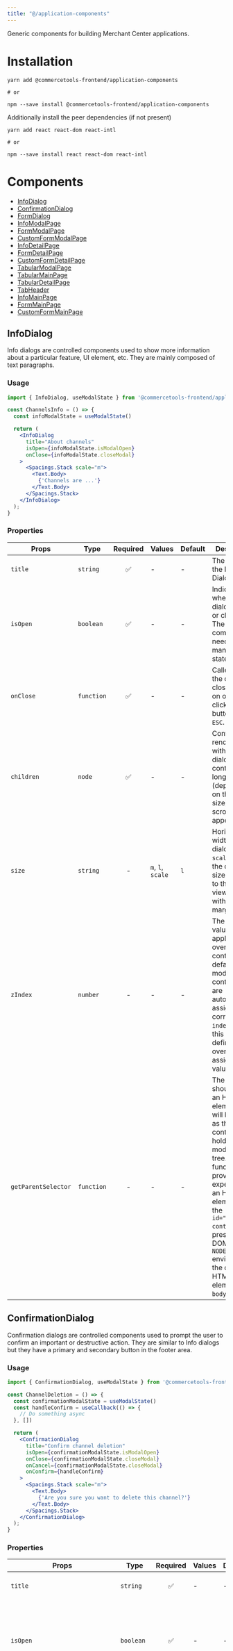 ```yaml
---
title: "@/application-components"
---
```


<Subtitle>

Generic components for building Merchant Center applications.

</Subtitle>

# Installation

```
yarn add @commercetools-frontend/application-components

# or

npm --save install @commercetools-frontend/application-components
```

Additionally install the peer dependencies (if not present)

```
yarn add react react-dom react-intl

# or

npm --save install react react-dom react-intl
```

# Components

* [InfoDialog](#infodialog)
* [ConfirmationDialog](#confirmationdialog)
* [FormDialog](#formdialog)
* [InfoModalPage](#infomodalpage)
* [FormModalPage](#formmodalpage)
* [CustomFormModalPage](#customformmodalpage)
* [InfoDetailPage](#infodetailpage)
* [FormDetailPage](#formdetailpage)
* [CustomFormDetailPage](#customformdetailpage)
* [TabularModalPage](#tabularmodalpage)
* [TabularMainPage](#tabularmainpage)
* [TabularDetailPage](#tabulardetailpage)
* [TabHeader](#tabheader)
* [InfoMainPage](#infomainpage)
* [FormMainPage](#formmainpage)
* [CustomFormMainPage](#customformmainpage)

## InfoDialog

<Playground urlPath="info-dialog" />

Info dialogs are controlled components used to show more information about a particular feature, UI element, etc. They are mainly composed of text paragraphs.

### Usage

```jsx
import { InfoDialog, useModalState } from '@commercetools-frontend/application-components';

const ChannelsInfo = () => {
  const infoModalState = useModalState()

  return (
    <InfoDialog
      title="About channels"
      isOpen={infoModalState.isModalOpen}
      onClose={infoModalState.closeModal}
    >
      <Spacings.Stack scale="m">
        <Text.Body>
          {'Channels are ...'}
        </Text.Body>
      </Spacings.Stack>
    </InfoDialog>
  );
}
```

### Properties

| Props               | Type       | Required | Values            | Default | Description                                                                                                                                                                                                                                                                                                     |
| ------------------- | ---------- | :------: | ----------------- | ------- | --------------------------------------------------------------------------------------------------------------------------------------------------------------------------------------------------------------------------------------------------------------------------------------------------------------- |
| `title`             | `string`   |    ✅    | -                 | -       | The title of the Info Dialog.                                                                                                                                                                                                                                                                                   |
| `isOpen`            | `boolean`  |    ✅    | -                 | -       | Indicates whether the dialog is open or closed. The parent component needs to manage this state.                                                                                                                                                                                                                |
| `onClose`           | `function` |    ✅    | -                 | -       | Called when the dialog closes: click on overlay, click on close button, press `ESC`.                                                                                                                                                                                                                              |
| `children`          | `node`     |    ✅    | -                 | -       | Content rendered within the dialog. If the content is long in height (depending on the screen size) a scrollbar will appear.                                                                                                                                                                                    |
| `size`              | `string`   |    -     | `m`, `l`, `scale` | `l`     | Horizontal width of the dialog card. If `scale` is used, the dialog size expands to the viewport size, with some margin.                                                                                                                                                                                                                                                                            |
| `zIndex`            | `number`   |    -     | -                 | -  | The `z-index` value to be applied to the overlay container. By default, all the modal containers are automatically assigned a correct `z-index` value. If this prop is defined, it will overwrite the assigned value.                                                                                                                                                                                                           |
| `getParentSelector` | `function` |    -     | -                 | -       | The function should return an HTML element that will be used as the parent container to hold the modal DOM tree. If no function is provided, it's expected that an HTML element with the `id="parent-container"` is present in the DOM. In the `NODE_ENV=test` environment, the default HTML element is `body`. |


## ConfirmationDialog

<Playground urlPath="confirmation-dialog" />

Confirmation dialogs are controlled components used to prompt the user to confirm an important or destructive action. They are similar to Info dialogs but they have a primary and secondary button in the footer area.

### Usage

```jsx
import { ConfirmationDialog, useModalState } from '@commercetools-frontend/application-components';

const ChannelDeletion = () => {
  const confirmationModalState = useModalState()
  const handleConfirm = useCallback(() => {
    // Do something async
  }, [])

  return (
    <ConfirmationDialog
      title="Confirm channel deletion"
      isOpen={confirmationModalState.isModalOpen}
      onClose={confirmationModalState.closeModal}
      onCancel={confirmationModalState.closeModal}
      onConfirm={handleConfirm}
    >
      <Spacings.Stack scale="m">
        <Text.Body>
          {'Are you sure you want to delete this channel?'}
        </Text.Body>
      </Spacings.Stack>
    </ConfirmationDialog>
  );
}
```

### Properties

| Props                           | Type                       | Required | Values            | Default   | Description                                                                                                                                                                                                                                                                                                     |
| ------------------------------- | -------------------------- | :------: | ----------------- | --------- | --------------------------------------------------------------------------------------------------------------------------------------------------------------------------------------------------------------------------------------------------------------------------------------------------------------- |
| `title`                         | `string`                   |    ✅    | -                 | -         | The title of the Confirmation Dialog.                                                                                                                                                                                                                                                                           |
| `isOpen`                        | `boolean`                  |    ✅    | -                 | -         | Indicates whether the dialog is open or closed. The parent component needs to manage this state.                                                                                                                                                                                                                |
| `onClose`                       | `function`                 |    -     | -                 | -         | Called when the dialog closes: click on overlay, click on close button, press `ESC`. If the function is not provided, the modal cannot be closed by any of the listed options.                                                                                                                                    |
| `children`                      | `node`                     |    ✅    | -                 | -         | Content rendered within the dialog. If the content is long in height (depending on the screen size) a scrollbar will appear.                                                                                                                                                                                    |
| `size`                          | `string`                   |          | `m`, `l`, `scale` | `l`       | Horizontal width limit of the dialog card. If `scale` is used, the dialog size expands to the viewport size, with some margin.                                                                                                                                                                                                                                                                      |
| `zIndex`            | `number`   |    -     | -                 | -  | The `z-index` value to be applied to the overlay container. By default, all the modal containers are automatically assigned a correct `z-index` value. If this prop is defined, it will overwrite the assigned value.                                                                                                                                                                                                           |
| `labelSecondary`                | `string` \| `Intl message` |        | -                 | `Cancel`  | The label for the secondary button as a string, or as an Intl message (`{ id, defaultMessage }`). See [Static properties](#static-properties).                                                     |
| `labelPrimary`                  | `string` \| `Intl message` |        | -                 | `Confirm` | The label for the primary button as a string, or as an Intl message (`{ id, defaultMessage }`). See [Static properties](#static-properties).                                                                                  |
| `onCancel`                      | `function`                 |    ✅    | -                 | -         | Called when the secondary button is clicked.                                                                                                                                                                                                                                                                    |
| `onConfirm`                     | `function`                 |    ✅    | -                 | -         | Called when the primary button is clicked.                                                                                                                                                                                                                                                                      |
| `isPrimaryButtonDisabled`       | `boolean`                  |    -     | -                 | false     | Indicates whether the primary button is deactivated or not.                                                                                                                                                                                                                                                        |
| `dataAttributesSecondaryButton` | `object`                   |    -     | -                 | -         | Use this prop to pass `data-` attributes to the secondary button.                                                                                                                                                                                                                                               |
| `dataAttributesPrimaryButton`   | `object`                   |    -     | -                 | -         | Use this prop to pass `data-` attributes to the primary button.                                                                                                                                                                                                                                                 |
| `getParentSelector`             | `function`                 |    -     | -                 | -         | The function should return an HTML element that will be used as the parent container to hold the modal DOM tree. If no function is provided, it's expected that an HTML element with the `id="parent-container"` is present in the DOM. In the `NODE_ENV=test` environment, the default HTML element is `body`. |

### Static properties

* `ConfirmationDialog.Intl`

  This is a convenience proxy export to expose pre-defined Intl messages defined in the `@commercetools-frontend/i18n` package.
  The Intl messages can be used for button labels.

  ```jsx
  <ConfirmationDialog
    // other props...
    labelSecondary={ConfirmationDialog.Intl.revert}
  />
  ```

## FormDialog

<Playground urlPath="form-dialog" />

Form dialogs are controlled components used to render a form or something that requires user input. They are very similar to Confirmation dialogs but semantically they fulfill a different role.

### Usage

```jsx
import { useFormik } from 'formik';
import TextField from '@commercetools-uikit/text-field';
import TextInput from '@commercetools-uikit/text-input';
import { FormDialog, useModalState } from '@commercetools-frontend/application-components';

const EmailForm = () => {
  const formModalState = useModalState()
  const formik = useFormik({
    initialValues: {
      email: '',
    },
    validate: (formikValues) => {
      if (TextInput.isEmpty(formikValues.email)) {
        return { email: { missing: true } };
      }
      return {};
    },
    onSubmit: async (formikValues) => {
      alert(`email: ${formikValues.email}`);
      // Do something async
    },
  });

  return (
    <FormDialog
      title="Update email"
      isOpen={formModalState.isModalOpen}
      onClose={formModalState.closeModal}
      isPrimaryButtonDisabled={formik.isSubmitting}
      onSecondaryButtonClick={formik.handleReset}
      onPrimaryButtonClick={formik.handleSubmit}
    >
      <TextField
        name="email"
        title="Email"
        isRequired={true}
        value={formik.values.email}
        errors={formik.errors.email}
        touched={formik.touched.email}
        onChange={formik.handleChange}
        onBlur={formik.handleBlur}
      />
    </FormDialog>
  );
}
```

### Properties

| Props                           | Type                       | Required | Values            | Default   | Description                                                                                                                                                                                                                                                                                                     |
| ------------------------------- | -------------------------- | :------: | ----------------- | --------- | --------------------------------------------------------------------------------------------------------------------------------------------------------------------------------------------------------------------------------------------------------------------------------------------------------------- |
| `title`                         | `string`                   |    ✅    | -                 | -         | The title of the Form Dialog.                                                                                                                                                                                                                                                                                   |
| `isOpen`                        | `boolean`                  |    ✅    | -                 | -         | Indicates whether the dialog is open or closed. The parent component needs to manage this state.                                                                                                                                                                                                                |
| `onClose`                       | `function`                 |    -     | -                 | -         | Called when the dialog closes: click on overlay, click on close button, press `ESC`. If the function is not provided, the modal cannot be closed by any of the listed options.                                                                                                                                    |
| `children`                      | `node`                     |    ✅    | -                 | -         | Content rendered within the dialog. If the content is long in height (depending on the screen size) a scrollbar will appear.                                                                                                                                                                                    |
| `size`                          | `string`                   |          | `m`, `l`, `scale` | `l`       | Horizontal width limit of the dialog card. If `scale` is used, the dialog size expands to the viewport size, with some margin.                                                                                                                                                                                                                                                                     |
| `zIndex`            | `number`   |    -     | -                 | -  | The `z-index` value to be applied to the overlay container. By default, all the modal containers are automatically assigned a correct `z-index` value. If this prop is defined, it will overwrite the assigned value.                                                                                                                                                                                                           |
| `labelSecondary`                | `string` \| `Intl message` |        | -                 | `Cancel`  | The label for the secondary button as a string, or as an Intl message (`{ id, defaultMessage }`). See [Static properties](#static-properties-1).                                                     |
| `labelPrimary`                  | `string` \| `Intl message` |        | -                 | `Save` | The label for the primary button as a string, or as an Intl message (`{ id, defaultMessage }`). See [Static properties](#static-properties-1).                                                                                  |
| `onSecondaryButtonClick`        | `function`                 |    ✅    | -                 | -         | Called when the secondary button is clicked.                                                                                                                                                                                                                                                                    |
| `onPrimaryButtonClick`          | `function`                 |    ✅    | -                 | -         | Called when the primary button is clicked.                                                                                                                                                                                                                                                                      |
| `isPrimaryButtonDisabled`       | `boolean`                  |    -     | -                 | false     | Indicates whether the primary button is deactivated or not.                                                                                                                                                                                                                                                        |
| `dataAttributesSecondaryButton` | `object`                   |    -     | -                 | -         | Use this prop to pass `data-` attributes to the secondary button.                                                                                                                                                                                                                                               |
| `dataAttributesPrimaryButton`   | `object`                   |    -     | -                 | -         | Use this prop to pass `data-` attributes to the primary button.                                                                                                                                                                                                                                                 |
| `getParentSelector`             | `function`                 |    -     | -                 | -         | The function should return an HTML element that will be used as the parent container to hold the modal DOM tree. If no function is provided, it's expected that an HTML element with the `id="parent-container"` is present in the DOM. In the `NODE_ENV=test` environment, the default HTML element is `body`. |

### Static properties

* `FormDialog.Intl`

  This is a convenience proxy export to expose pre-defined Intl messages defined in the `@commercetools-frontend/i18n` package.
  The Intl messages can be used for button labels.

  ```jsx
  <FormDialog
    // other props...
    labelSecondary={FormDialog.Intl.revert}
  />
  ```

## InfoModalPage

<Playground urlPath="info-modal-page" />

Info Modal pages are controlled components used to render a page using a modal container, which makes it appear on top of the normal page. This is useful to render detailed data that normally requires some space.

### Usage

```jsx
import { InfoModalPage, useModalState } from '@commercetools-frontend/application-components';

const Example = () => {
  const pageModalState = useModalState()

  return (
    <InfoModalPage
      title="Lorem ipsum"
      isOpen={true}
      onClose={handleClose}
      subtitle={<Text.Body>{'Lorem ipsum ...'}</Text.Body>}
      topBarCurrentPathLabel="Lorem ipsum"
      topBarPreviousPathLabel="Back"
    >
      <Text.Body>{'Lorem ipsum ...'}</Text.Body>
    </InfoModalPage>;
  )
}
```

### Properties

| Props                     | Type               | Required | Default                  | Description                                                                                                                                                                                                                                                                                                                                                                                                                                                                                                                |
| ------------------------- | ------------------ | :------: | ------------------------ | -------------------------------------------------------------------------------------------------------------------------------------------------------------------------------------------------------------------------------------------------------------------------------------------------------------------------------------------------------------------------------------------------------------------------------------------------------------------------------------------------------------------------- |
| `isOpen`                  | `boolean`          |    ✅    | -                        | Indicates whether the page is open or closed. The parent component needs to manage this state.                                                                                                                                                                                                                                                                                                                                                                                                                             |
| `title`                   | `string`           |    ✅    | -                        | The title of the page.                                                                                                                                                                                                                                                                                                                                                                                                                                                                                                     |
| `subtitle`                | `node` or `string` |    -     | -                        | The subtitle of the page, usually a React component. If a string is passed, it's rendered as a paragraph.                                                                                                                                                                                                                                                                                                                                                                                                                  |
| `onClose`                 | `function`         |    -     | -                        | Called when the page closes: click on overlay, click on close button, press `ESC`. If the function is not provided, the page cannot be closed by any of the listed options.                                                                                                                                                                                                                                                                                                                                                  |
| `zIndex`            | `number`   |    -     | -                 | -  | The `z-index` value to be applied to the overlay container. By default, all the modal containers are automatically assigned a correct `z-index` value. If this prop is defined, it will overwrite the assigned value.                                                                                                                                                                                                           |
| `topBarCurrentPathLabel`  | `string`           |          | The `title` prop         | Label to appear as the current path of the top bar of the modal.                                                                                                                                                                                                                                                                                                                                                                                                                                                           |
| `topBarPreviousPathLabel` | `string`           |          | `"Go Back"` (translated) | Label to appear as the previous path of the top bar of the modal.                                                                                                                                                                                                                                                                                                                                                                                                                                                          |
| `children`                | `node`             |    ✅    | -                        | Content rendered within the page. If the content is long in height (depending on the screen size) a scrollbar will appear.                                                                                                                                                                                                                                                                                                                                                                                                 |
| `getParentSelector`       | `function`         |    -     | -                        | The function should return an HTML element that will be used as the parent container to hold the modal DOM tree. If no function is provided, it's expected that an HTML element with the `id="parent-container"` is present in the DOM. In the `NODE_ENV=test` environment, the default HTML element is `body`.                                                                                                                                                                                                            |
| `shouldDelayOnClose`      | `bool`             |    -     | `true`                   | Sets whether the ModalPage should delay calling its `onClose` function to allow the closing animation time to finish. This can be turned off if the developer is controlling the ModalPage only through the `isOpen` prop, and not abruptly mounting/unmounting it or one of its parent elements. You might also want to turn this off if you need to display a prompt (for example to save changes) on the ModalPage before navigating out of it, as this option makes the Modal close itself before `onClose` is called. |
| `afterOpenStyles`         | `string` or `object`  |    -  | -                        | Overwrite the default styles of `afterOpen`. You can pass a "class name" or a CSS-in-JS style object. This should be used only in cases the default styles are causing some layout issues.                                                                                                                                                                                                                                                                                                                                 |

## FormModalPage

<Playground urlPath="form-modal-page" />

Form Modal pages are controlled components used to render a page with a form or something that requires user input, similar to `InfoModalPage` but semantically with a different role. The header includes buttons to control the submission or cancellation of the form. These buttons can be overwritten with custom controls by using the `<CustomFormModalPage>` component.

### Usage

```jsx
import { useFormik } from 'formik';
import TextField from '@commercetools-uikit/text-field';
import TextInput from '@commercetools-uikit/text-input';
import { FormModalPage, useModalState } from '@commercetools-frontend/application-components';

const AccountPage = () => {
  const formModalState = useModalState()
  const formik = useFormik({
    initialValues: {
      email: '',
    },
    validate: (formikValues) => {
      if (TextInput.isEmpty(formikValues.email)) {
        return { email: { missing: true } };
      }
      return {};
    },
    onSubmit: async (formikValues) => {
      alert(`email: ${formikValues.email}`);
      // Do something async
    },
  });

  return (
    <FormModalPage
      title="Manage your account"
      isOpen={formModalState.isModalOpen}
      onClose={formModalState.closeModal}
      isPrimaryButtonDisabled={formik.isSubmitting}
      onSecondaryButtonClick={formik.handleReset}
      onPrimaryButtonClick={formik.handleSubmit}
    >
      <TextField
        name="email"
        title="Email"
        isRequired={true}
        value={formik.values.email}
        errors={formik.errors.email}
        touched={formik.touched.email}
        onChange={formik.handleChange}
        onBlur={formik.handleBlur}
      />
    </FormModalPage>
  );
}
```

### Properties

| Props                           | Type                       | Required | Default                  | Description                                                                                                                                                                                                                                                                                                                                                                                                                                                                                                                |
| ------------------------------- | -------------------------- | :------: | ------------------------ | -------------------------------------------------------------------------------------------------------------------------------------------------------------------------------------------------------------------------------------------------------------------------------------------------------------------------------------------------------------------------------------------------------------------------------------------------------------------------------------------------------------------------- |
| `isOpen`                        | `boolean`                  |    ✅    | -                        | Indicates whether the page is open or closed. The parent component needs to manage this state.                                                                                                                                                                                                                                                                                                                                                                                                                             |
| `title`                         | `string`                   |    ✅    | -                        | The title of the page.                                                                                                                                                                                                                                                                                                                                                                                                                                                                                                     |
| `subtitle`                      | `node` or `string`         |    -     | -                        | The subtitle of the page, usually a React component. If a string is passed, it's rendered as a paragraph.                                                                                                                                                                                                                                                                                                                                                                                                                  |
| `onClose`                       | `function`                 |    -     | -                        | Called when the page closes click on overlay, click on close button, press `ESC`. If the function is not provided, the page cannot be closed by any of the listed options.                                                                                                                                                                                                                                                                                                                                                   |
| `zIndex`            | `number`   |    -     | -                 | -  | The `z-index` value to be applied to the overlay container. By default, all the modal containers are automatically assigned a correct `z-index` value. If this prop is defined, it will overwrite the assigned value.                                                                                                                                                                                                           |
| `topBarCurrentPathLabel`        | `string`                   |          | The `title` prop         | Label to appear as the current path of the top bar of the modal.                                                                                                                                                                                                                                                                                                                                                                                                                                                           |
| `topBarPreviousPathLabel`       | `string`                   |          | `"Go Back"` (translated) | Label to appear as the previous path of the top bar of the modal.                                                                                                                                                                                                                                                                                                                                                                                                                                                          |
| `children`                      | `node`                     |    ✅    | -                        | Content rendered within the page. If the content is long in height (depending on the screen size) a scrollbar will appear.                                                                                                                                                                                                                                                                                                                                                                                                 |
| `hideControls`                  | `boolean`                  |    -     | `false`                  | Hides the form controls.                                                                                                                                                                                                                                                                                                                                                                                                                                                                                                   |
| `labelSecondaryButton`                | `string` \| `Intl message` |        | -                 | `Cancel`  | The label for the secondary button as a string, or as an Intl message (`{ id, defaultMessage }`). See [Static properties](#static-properties-2).                                                     |
| `labelPrimaryButton`                  | `string` \| `Intl message` |        | -                 | `Save` | The label for the primary button as a string, or as an Intl message (`{ id, defaultMessage }`). See [Static properties](#static-properties-2).                                                                                  |
| `onSecondaryButtonClick`        | `function`                 |    ✅    | -                        | Called when the secondary button is clicked.                                                                                                                                                                                                                                                                                                                                                                                                                                                                               |
| `onPrimaryButtonClick`          | `function`                 |    ✅    | -                        | Called when the primary button is clicked.                                                                                                                                                                                                                                                                                                                                                                                                                                                                                 |
| `isPrimaryButtonDisabled`       | `boolean`                  |    -     | `false`                  | Indicates whether the primary button is deactivated or not.                                                                                                                                                                                                                                                                                                                                                                                                                                                                   |
| `isSecondaryButtonDisabled`     | `boolean`                  |    -     | `false`                  | Indicates whether the secondary button is deactivated or not.                                                                                                                                                                                                                                                                                                                                                                                                                                                              |
| `dataAttributesSecondaryButton` | `object`                   |    -     | -                        | Use this prop to pass `data-` attributes to the secondary button.                                                                                                                                                                                                                                                                                                                                                                                                                                                          |
| `dataAttributesPrimaryButton`   | `object`                   |    -     | -                        | Use this prop to pass `data-` attributes to the primary button.                                                                                                                                                                                                                                                                                                                                                                                                                                                            |
| `getParentSelector`             | `function`                 |    -     | -                        | The function should return an HTML element that will be used as the parent container to hold the modal DOM tree. If no function is provided, it's expected that an HTML element with the `id="parent-container"` is present in the DOM. In the `NODE_ENV=test` environment, the default HTML element is `body`.                                                                                                                                                                                                            |
| `shouldDelayOnClose`            | `bool`                     |    -     | `true`                   | Sets whether the ModalPage should delay calling its `onClose` function to allow the closing animation time to finish. This can be turned off if the developer is controlling the ModalPage only through the `isOpen` prop, and not abruptly mounting/unmounting it or one of its parent elements. You might also want to turn this off if you need to display a Prompt (for example to save changes) on the ModalPage before navigating out of it, as this option makes the Modal close itself before `onClose` is called. |
| `afterOpenStyles`               | `string` or `object`       |    -     | -                        | Overwrite the default styles of `afterOpen`. You can pass a "class name" or a CSS-in-JS style object. This should be used only in cases the default styles are causing some layout issues.                                                                                                                                                                                                                                                                                                                                 |

### Static properties

* `FormModalPage.Intl`

  This is a convenience proxy export to expose pre-defined Intl messages defined in the `@commercetools-frontend/i18n` package.
  The Intl messages can be used for button labels.

  ```jsx
  <FormModalPage
    // other props...
    labelSecondaryButton={FormModalPage.Intl.revert}
  />
  ```

## CustomFormModalPage

<Playground urlPath="custom-form-modal-page" />

Custom Form Modal pages are a variation of the `<FormModalPage>` that allow passing custom control elements via `formControls`.
This is useful in case the modal page needs different control elements than the default ones (primary and secondary buttons).

### Usage

```jsx
import { useFormik } from 'formik';
import TextField from '@commercetools-uikit/text-field';
import TextInput from '@commercetools-uikit/text-input';
import { CustomFormModalPage, useModalState } from '@commercetools-frontend/application-components';

const AccountPage = () => {
  const formModalState = useModalState()
  const formik = useFormik({
    initialValues: {
      email: '',
    },
    validate: (formikValues) => {
      if (TextInput.isEmpty(formikValues.email)) {
        return { email: { missing: true } };
      }
      return {};
    },
    onSubmit: async (formikValues) => {
      alert(`email: ${formikValues.email}`);
      // Do something async
    },
  });

  return (
    <CustomFormModalPage
      title="Manage your account"
      isOpen={formModalState.isModalOpen}
      onClose={formModalState.closeModal}
      formControls={
        <>
          <CustomFormModalPage.FormSecondaryButton onClick={formik.handleReset} />
          <CustomFormModalPage.FormPrimaryButton onClick={formik.handleSubmit} />
          <CustomFormModalPage.FormDeleteButton onClick={handleDelete} />
        </>
      }
    >
      <TextField
        name="email"
        title="Email"
        isRequired={true}
        value={formik.values.email}
        errors={formik.errors.email}
        touched={formik.touched.email}
        onChange={formik.handleChange}
        onBlur={formik.handleBlur}
      />
    </CustomFormModalPage>
  );
}
```

### Properties

| Props                     | Type               | Required | Default                  | Description                                                                                                                                                                                                                                                                                                                                                                                                                                                                                                         |
| ------------------------- | ------------------ | :------: | ------------------------ | ------------------------------------------------------------------------------------------------------------------------------------------------------------------------------------------------------------------------------------------------------------------------------------------------------------------------------------------------------------------------------------------------------------------------------------------------------------------------------------------------------------------- |
| `isOpen`                  | `boolean`          |    ✅    | -                        | Indicates whether the page is open or closed. The parent component needs to manage this state.                                                                                                                                                                                                                                                                                                                                                                                                                      |
| `title`                   | `string`           |    ✅    | -                        | The title of the page.                                                                                                                                                                                                                                                                                                                                                                                                                                                                                              |
| `subtitle`                | `node` or `string` |    -     | -                        | The subtitle of the page, usually a React component. If a string is passed, it's rendered as a paragraph.                                                                                                                                                                                                                                                                                                                                                                                                           |
| `onClose`                 | `function`         |    -     | -                        | Called when the page closes: click on overlay, click on close button, press `ESC`. If the function is not provided, the page cannot be closed by any of the listed options.                                                                                                                                                                                                                                                                                                                                          |
| `zIndex`            | `number`   |    -     | -                 | -  | The `z-index` value to be applied to the overlay container. By default, all the modal containers are automatically assigned a correct `z-index` value. If this prop is defined, it will overwrite the assigned value.                                                                                                                                                                                                           |
| `topBarCurrentPathLabel`  | `string`           |          | The `title` prop         | Label to appear as the current path of the top bar of the modal                                                                                                                                                                                                                                                                                                                                                                                                                                                 |
| `topBarPreviousPathLabel` | `string`           |          | `"Go Back"` (translated) | Label to appear as the previous path of the top bar of the modal                                                                                                                                                                                                                                                                                                                                                                                                                                                |
| `children`                | `node`             |    ✅    | -                        | Content rendered within the page. If the content is long in height (depending on the screen size) a scrollbar will appear.                                                                                                                                                                                                                                                                                                                                                                                          |
| `formControls`            | `node`             |    -     | -                        | Pass a React.node with form controls. You can use the pre-made form buttons exposed by this component or you can use your own.                                                                                                                                                                                                                                                                                                                                                                                      |
| `getParentSelector`       | `function`         |    -     | -                        | The function should return an HTML element that will be used as the parent container to hold the modal DOM tree. If no function is provided, it's expected that an HTML element with the `id="parent-container"` is present in the DOM. In the `NODE_ENV=test` environment, the default HTML element is `body`.                                                                                                                                                                                                         |
| `hideControls`            | `bool`             |    -     | `false`                  | Hides the form controls.                                                                                                                                                                                                                                                                                                                                                                                                                                                                                 |
| `shouldDelayOnClose`      | `bool`             |    -     | `true`                   | Sets whether the ModalPage should delay calling its `onClose` function to allow the closing animation time to finish. This can be turned off if the developer is controlling the ModalPage only through the `isOpen` prop, and not abruptly mounting/unmounting it or one of its parent elements. You might also want to turn this off if you need to display a Prompt (for example to save changes) on the ModalPage before navigating out of it, as this option makes the Modal close itself before `onClose` is called. |
| `afterOpenStyles`         | `string` or `object`  |    -  | -                        | Overwrite the default styles of `afterOpen`. You can pass a "class name" or a CSS-in-JS style object. This should be used only in cases the default styles are causing some layout issues.                                                                                                                                                                                                                                                                                                                          |
### Static properties

* Form Control Buttons

  Pre-configured form control buttons to easily re-use them in the custom controls.

  ```js
  CustomFormModalPage.FormPrimaryButton = FormPrimaryButton;
  CustomFormModalPage.FormSecondaryButton = FormSecondaryButton;
  CustomFormModalPage.FormDeleteButton = FormDeleteButton;
  ```

* `CustomFormModalPage.Intl`

  This is a convenience proxy export to expose pre-defined Intl messages defined in the `@commercetools-frontend/i18n` package.
  The Intl messages can be used for button labels.

  ```jsx
  <CustomFormModalPage
    // other props...
    formControls={
      <CustomFormModalPage.FormSecondaryButton
        // other props...
        label={CustomFormModalPage.Intl.revert}
      />
    }
  />
  ```

## InfoDetailPage

<Playground urlPath="info-detail-page" />

Info Detail pages are controlled components used to render a page to show more information about a particular feature. Similar to `<InfoModalPage>` but not rendered as a modal.

The `<InfoDetailPage>` may be used as a direct child of one of the main pages. A back link in the header section is also required.
The layout of this page can be recognized by the gray background header and the white content background.

### Usage

```jsx
import { useHistory } from 'react-router-dom'
import { InfoDetailPage } from '@commercetools-frontend/application-components';
import Text from '@commercetools-uikit/text';

const DetailPage = () => {
  const history = useHistory();

  return (
    <InfoDetailPage
      title="Detail page"
      onPreviousPathClick={() => history.push('/starting-page')}
      previousPathLabel="Go back"
    >
      <Text.Body>{'Lorem ipsum ...'}</Text.Body>
    </InfoDetailPage>
  );
}
```

### Properties

| Props                           | Type                            | Required | Default                            | Description                                                                                                                                                                                                                                                                                                                                                                                                                                                                                                                |
| ------------------------------- | ------------------------------- | :------: | ---------------------------------- | -------------------------------------------------------------------------------------------------------------------------------------------------------------------------------------------------------------------------------------------------------------------------------------------------------------------------------------------------------------------------------------------------------------------------------------------------------------------------------------------------------------------------- |
| `title`                         | `string`                        |    -     | -                                  | The title of the page.                                                                                                                                                                                                                                                                                                                                                                                                                                                                                                     |
| `subtitle`                      | `node` or `string`              |    -     | -                                  | The subtitle of the page, usually a React component. If a string is passed, it's rendered as a paragraph.                                                                                                                                                                                                                                                                                                                                                                                                                  |
| `customTitleRow`                | `node`                          |    -     | -                                  | Pass a React.node to be used in place of the `title` and `subtitle`.                                                                                                                                                                                                                                                                                                                                                                                                                                                       |
| `children`                      | `node`                          |    ✅    | -                                  | Content rendered within the page. It's expected to have its style fully customized.                                                                                                                                                                                                                                                                                                                                                                                                                                        |
| `previousPathLabel`             | `string` or `Intl message`      |    -     | `"Go back"` (translated)           | Label to appear as the previous path of the top bar of the page.                                                                                                                                                                                                                                                                                                                                                                                                                                                           |
| `onPreviousPathClick`           | `function`                      |    ✅    | -                                  | Called when the back button is clicked.                                                                                                                                                                                                                                                                                                                                                                                                                                                                                     |

### Static properties

* Page Header title

  Pre-configured page header title component to use as part of a custom title row.

  ```js
  InfoDetailPage.PageHeaderTitle = PageHeaderTitle;
  ```

## FormDetailPage

<Playground urlPath="form-detail-page" />

Form Detail pages are controlled components used to render a page with a form or something that requires user input. Similar to `<FormModalPage>` but not rendered as a modal.
The header includes buttons to control the submission or cancellation of the form. These buttons can be overwritten with custom controls by using the `<CustomFormDetailPage>` component.

The `<FormDetailPage>` may be used as a direct child of one of the main pages. A back link in the header section is also required.
The layout of this page can be recognized by the gray background header and the white content background.

### Usage

```jsx
import { useHistory } from 'react-router-dom'
import { useFormik } from "formik";
import TextField from "@commercetools-uikit/text-field";
import TextInput from "@commercetools-uikit/text-input";
import { FormDetailPage } from "@commercetools-frontend/application-components";

const AccountPage = () => {
  const history = useHistory();
  const formik = useFormik({
    initialValues: {
      email: "",
    },
    validate: (formikValues) => {
      if (TextInput.isEmpty(formikValues.email)) {
        return { email: { missing: true } };
      }
      return {};
    },
    onSubmit: async (formikValues) => {
      alert(`email: ${formikValues.email}`);
      // Do something async
    },
  });

  return (
    <FormDetailPage
      title="Manage your account"
      onPreviousPathClick={() => history.push('/starting-page')}
      isPrimaryButtonDisabled={formik.isSubmitting}
      onSecondaryButtonClick={formik.handleReset}
      onPrimaryButtonClick={formik.handleSubmit}
    >
      <TextField
        name="email"
        title="Email"
        isRequired={true}
        value={formik.values.email}
        errors={formik.errors.email}
        touched={formik.touched.email}
        onChange={formik.handleChange}
        onBlur={formik.handleBlur}
      />
    </FormDetailPage>
  );
};
```

### Properties

| Props                           | Type                            | Required | Default                            | Description                                                                                                                                                                                                                                                                                                                                                                                                                                                                                                                |
| ------------------------------- | ------------------------------- | :------: | ---------------------------------- | -------------------------------------------------------------------------------------------------------------------------------------------------------------------------------------------------------------------------------------------------------------------------------------------------------------------------------------------------------------------------------------------------------------------------------------------------------------------------------------------------------------------------- |
| `title`                         | `string`                        |    -     | -                                  | The title of the page.                                                                                                                                                                                                                                                                                                                                                                                                                                                                                                     |
| `subtitle`                      | `node` or `string`              |    -     | -                                  | The subtitle of the page, usually a React component. If a string is passed, it's rendered as a paragraph.                                                                                                                                                                                                                                                                                                                                                                                                                  |
| `customTitleRow`                | `node`                          |    -     | -                                  | Pass a React.node to be used in place of the `title` and `subtitle`.                                                                                                                                                                                                                                                                                                                                                                                                                                                       |
| `children`                      | `node`                          |    ✅    | -                                  | Content rendered within the page. It's expected to have its style fully customized.                                                                                                                                                                                                                                                                                                                                                                                                                                        |
| `previousPathLabel`             | `string` or `Intl message`      |    -     | `"Go back"` (translated)           | Label to appear as the previous path of the top bar of the page.                                                                                                                                                                                                                                                                                                                                                                                                                                                           |
| `onPreviousPathClick`           | `function`                      |    ✅    | -                                  | Called when the back button is clicked.                                                                                                                                                                                                                                                                                                                                                                                                                                                                                    |
| `labelSecondaryButton`          | `string` or `Intl message`      |          | `Cancel`                           | The label for the secondary button as a string, or as an Intl message (`{ id, defaultMessage }`).                                                                                                                                                                                                                                                                                                                                                                                                                          |
| `labelPrimaryButton`            | `string` or `Intl message`      |          | `Save`                             | The label for the primary button as a string, or as an Intl message (`{ id, defaultMessage }`).                                                                                                                                                                                                                                                                                                                                                                                                                            |
| `onPrimaryButtonClick`          | `function`                      |    ✅    | -                                  | Called when the primary button is clicked.                                                                                                                                                                                                                                                                                                                                                                                                                                                                                 |
| `onSecondaryButtonClick`        | `function`                      |    ✅    | -                                  | Called when the secondary button is clicked.                                                                                                                                                                                                                                                                                                                                                                                                                                                                               |
| `isPrimaryButtonDisabled`       | `boolean`                       |    -     | `false`                            | Indicates whether the primary button is deactivated or not.                                                                                                                                                                                                                                                                                                                                                                                                                                                                |
| `isSecondaryButtonDisabled`     | `boolean`                       |    -     | `false`                            | Indicates whether the secondary button is deactivated or not.                                                                                                                                                                                                                                                                                                                                                                                                                                                              |
| `dataAttributesSecondaryButton` | `object`                        |    -     | -                                  | Use this prop to pass `data-` attributes to the secondary button.                                                                                                                                                                                                                                                                                                                                                                                                                                                          |
| `dataAttributesPrimaryButton`   | `object`                        |    -     | -                                  | Use this prop to pass `data-` attributes to the primary button.                                                                                                                                                                                                                                                                                                                                                                                                                                                            |
| `hideControls`                  | `boolean`                       |    -     | `false`                            | Hides the form controls.                                                                                                                                                                                                                                                                                                                                                                                                                                                                                                   |

### Static properties

* Page Header title

  Pre-configured page header title component to use as part of a custom title row.

  ```js
  FormDetailPage.PageHeaderTitle = PageHeaderTitle;
  ```
* `FormDetailPage.Intl`

  This is a convenience proxy export to expose pre-defined Intl messages defined in the `@commercetools-frontend/i18n` package.
  The Intl messages can be used for button labels.

  ```jsx
  <FormDetailPage
    // other props...
    labelSecondaryButton={FormDetailPage.Intl.revert}
  />
  ```

## CustomFormDetailPage

<Playground urlPath="custom-form-detail-page" />

Custom Form Detail pages are a variation of the `<FormDetailPage>` that allow passing custom control elements via `formControls`.
This is useful in case the detail page needs different control elements than the default ones (primary and secondary button).

The `<CustomFormDetailPage>` may be used as a direct child of one of the main pages. A back link in the header section is also required.
The layout of this page can be recognized by the gray background header and the white content background.

### Usage

```jsx
import { useHistory } from 'react-router-dom'
import { useFormik } from "formik";
import TextField from "@commercetools-uikit/text-field";
import TextInput from "@commercetools-uikit/text-input";
import {
  CustomFormDetailPage
} from "@commercetools-frontend/application-components";

const AccountPage = () => {
  const history = useHistory();
  const formik = useFormik({
    initialValues: {
      email: "",
    },
    validate: (formikValues) => {
      if (TextInput.isEmpty(formikValues.email)) {
        return { email: { missing: true } };
      }
      return {};
    },
    onSubmit: async (formikValues) => {
      alert(`email: ${formikValues.email}`);
      // Do something async
    },
  });

  return (
    <CustomFormDetailPage
      title="Manage your account"
      onPreviousPathClick={() => history.push('/starting-page')}
      formControls={
        <>
          <CustomFormDetailPage.FormSecondaryButton onClick={formik.handleReset} />
          <CustomFormDetailPage.FormPrimaryButton onClick={formik.handleSubmit} />
          <CustomFormDetailPage.FormDeleteButton onClick={handleDelete} />
        </>
      }
    >
      <TextField
        name="email"
        title="Email"
        isRequired={true}
        value={formik.values.email}
        errors={formik.errors.email}
        touched={formik.touched.email}
        onChange={formik.handleChange}
        onBlur={formik.handleBlur}
      />
    </CustomFormDetailPage>
  );
};
```

### Properties

| Props                           | Type                            | Required | Default                            | Description                                                                                                                                                                                                                                                                                                                                                                                                                                                                                                                |
| ------------------------------- | ------------------------------- | :------: | ---------------------------------- | -------------------------------------------------------------------------------------------------------------------------------------------------------------------------------------------------------------------------------------------------------------------------------------------------------------------------------------------------------------------------------------------------------------------------------------------------------------------------------------------------------------------------- |
| `title`                         | `string`                        |    -     | -                                  | The title of the page.                                                                                                                                                                                                                                                                                                                                                                                                                                                                                                     |
| `subtitle`                      | `node` or `string`              |    -     | -                                  | The subtitle of the page, usually a React component. If a string is passed, it's rendered as a paragraph.                                                                                                                                                                                                                                                                                                                                                                                                                  |
| `customTitleRow`                | `node`                          |    -     | -                                  | Pass a React.node to be used in place of the `title` and `subtitle`.                                                                                                                                                                                                                                                                                                                                                                                                                                                       |
| `children`                      | `node`                          |    ✅    | -                                  | Content rendered within the page. It's expected to have its style fully customized.                                                                                                                                                                                                                                                                                                                                                                                                                                        |
| `previousPathLabel`             | `string` or `Intl message`      |    -     | `"Go back"` (translated)           | Label to appear as the previous path of the top bar of the page.                                                                                                                                                                                                                                                                                                                                                                                                                                                           |
| `onPreviousPathClick`           | `function`                      |    ✅    | -                                  | Called when the back button is clicked.                                                                                                                                                                                                                                                                                                                                                                                                                                                                                    |
| `formControls`                  | `node`                          |    -     | -                                  | Pass a React.node with form controls. You can use the pre-made form buttons exposed by this component or you can use your own.                                                                                                                                                                                                                                                                                                                                                                                             |
| `hideControls`                  | `boolean`                       |    -     | `false`                            | Hides the form controls.                                                                                                                                                                                                                                                                                                                                                                                                                                                                                                   |

### Static properties

* Form Control Buttons

  Pre-configured form control buttons to easily re-use them in the custom controls.

  ```js
  CustomFormDetailPage.FormPrimaryButton = FormPrimaryButton;
  CustomFormDetailPage.FormSecondaryButton = FormSecondaryButton;
  CustomFormDetailPage.FormDeleteButton = FormDeleteButton;
  ```

* Page Header title

  Pre-configured page header title component to use as part of a custom title row.

  ```js
  CustomFormDetailPage.PageHeaderTitle = PageHeaderTitle;
  ```

* `CustomFormModalPage.Intl`

  This is a convenience proxy export to expose pre-defined Intl messages defined in the `@commercetools-frontend/i18n` package.
  The Intl messages can be used for button labels.

  ```jsx
  <CustomFormDetailPage
    // other props...
    formControls={
      <CustomFormDetailPage.FormSecondaryButton
        // other props...
        label={CustomFormDetailPage.Intl.revert}
      />
    }
  />
  ```

## TabularModalPage

<Playground urlPath="tabular-modal-page" />

Tabular Modal pages are controlled components used to render a page with navigational controls and route-driven content using Tabs.

Tabs must be rendered using the `<TabHeader>` component via the `tabControls` prop. A `<TabHeader>` is rendered as a link and it assumes the "tab content" is controlled and rendered using `<Route>` components.

### Usage

```jsx
import { BrowserRouter as Router, Switch, Route, useRouteMatch } from 'react-router-dom'
import { TabularModalPage, useModalState, TabHeader } from '@commercetools-frontend/application-components';

const AccountPage = () => {
  const match = useRouteMatch()
  const tabsModalState = useModalState()

  return (
    <Router>
      <TabularModalPage
        title="Manage your account"
        isOpen={tabsModalState.isModalOpen}
        onClose={tabsModalState.closeModal}
        tabControls={
          <>
            <TabHeader to="/tab-one" label="Tab One" />
            <TabHeader to="/tab-two" label="Tab Two" />
          </>
        }
      >
        <Switch>
          <Route path={`${match.path}/tab-1`}>
            <Tab1 />
          </Route>
          <Route path={`${match.path}/tab-2`}>
            <Tab2 />
          </Route>
        </Switch>
      </TabularModalPage>
    </Router>
  );
}
```

### Properties

| Props                           | Type                       | Required | Default                  | Description                                                                                                                                                                                                                                                                                                                                                                                                                                                                                                                |
| ------------------------------- | -------------------------- | :------: | ------------------------ | -------------------------------------------------------------------------------------------------------------------------------------------------------------------------------------------------------------------------------------------------------------------------------------------------------------------------------------------------------------------------------------------------------------------------------------------------------------------------------------------------------------------------- |
| `isOpen`                        | `boolean`                  |    ✅    | -                        | Indicates whether the page is open or closed. The parent component needs to manage this state.                                                                                                                                                                                                                                                                                                                                                                                                                             |
| `title`                         | `string`                   |    ✅    | -                        | The title of the page.                                                                                                                                                                                                                                                                                                                                                                                                                                                                                                     |
| `subtitle`                      | `node` or `string`         |    -     | -                        | The subtitle of the page, usually a React component. If a string is passed, it's rendered as a paragraph.                                                                                                                                                                                                                                                                                                                                                                                                                  |
| `onClose`                       | `function`                 |    -     | -                        | Called when the page closes: click on overlay, click on close button, press `ESC`. If the function is not provided, the page cannot be closed by any of the listed options.                                                                                                                                                                                                                                                                                                                                                  |
| `zIndex`            | `number`   |    -     | -                 | -  | The `z-index` value to be applied to the overlay container. By default, all the modal containers are automatically assigned a correct `z-index` value. If this prop is defined, it will overwrite the assigned value.                                                                                                                                                                                                           |
| `topBarCurrentPathLabel`        | `string`                   |          | The `title` prop         | Label to appear as the current path of the top bar of the modal.                                                                                                                                                                                                                                                                                                                                                                                                                                                           |
| `topBarPreviousPathLabel`       | `string`                   |          | `"Go Back"` (translated) | Label to appear as the previous path of the top bar of the modal.                                                                                                                                                                                                                                                                                                                                                                                                                                                          |
| `children`                      | `node`                     |    ✅    | -                        | Content rendered within the page. It isn't wrapped by anything except the Modal Container itself, so it's expected to have its style fully customized.                                                                                                                                                                                                                                                                                                                                                                      |
| `formControls`                  | `node`                     |    -     | -                        | Pass a React.node with form controls. You can use the pre-made form buttons exposed by this component or you can use your own.                                                                                                                                                                                                                                                                                                                                                                                             |
| `customTitleRow`                | `node`                     |    -     | -                        | Pass a React.node to be used in place of the `title` and `subtitle`.                                                                                                                                                                                                                                                                                                                                                                                                                                                       |
| `tabControls`                   | `node`                     |    ✅    | -                        | Pass a React.node to be used as the Tabs component for controlling the navigation between the Tab contents within the modal.                                                                                                                                                                                                                                                                                                                                                                                               |
| `getParentSelector`             | `function`                 |    -     | -                        | The function should return an HTML element that will be used as the parent container to hold the modal DOM tree. If no function is provided, it's expected that an HTML element with the `id="parent-container"` is present in the DOM. In the `NODE_ENV=test` environment, the default HTML element is `body`.                                                                                                                                                                                                            |
| `shouldDelayOnClose`      | `bool`             |    -     | `true`                   | Sets whether the ModalPage should delay calling its `onClose` function to allow the closing animation time to finish. This can be turned off if the developer is controlling the ModalPage only through the `isOpen` prop, and not abruptly mounting/unmounting it or one of its parent elements. You might also want to turn this off if you need to display a Prompt (for example to save changes) on the ModalPage before navigating out of it, as this option makes the Modal close itself before `onClose` is called. |
| `afterOpenStyles`               | `string` or `object`       |    -     | -                        | Overwrite the default styles of `afterOpen`. You can pass a "class name" or a CSS-in-JS style object. This should be used only in cases the default styles are causing some layout issues.                                                                                                                                                                                                                                                                                                                                 |

### Static properties

* Form Control Buttons

  Pre-configured form control buttons to easily re-use them in the custom controls.

  ```js
  TabularModalPage.FormPrimaryButton = FormPrimaryButton;
  TabularModalPage.FormSecondaryButton = FormSecondaryButton;
  TabularModalPage.FormDeleteButton = FormDeleteButton;
  ```

* `TabularModalPage.Intl`

  This is a convenience proxy export to expose pre-defined Intl messages defined in the `@commercetools-frontend/i18n` package.
  The Intl messages can be used for button labels.

  ```jsx
  <TabularModalPage
    // other props...
    formControls={
      <TabularModalPage.FormSecondaryButton
        // other props...
        label={TabularModalPage.Intl.revert}
      />
    }
  />
  ```

## TabularMainPage

<Playground urlPath="tabular-main-page" />

Tabular Main pages are controlled components used to render a page with navigational controls and route-driven content using Tabs. The layout is similar to `TabularModalPage` but is not rendered as a modal.

Tabs must be rendered using the `<TabHeader>` component via the `tabControls` prop. A `<TabHeader>` is rendered as a link and it assumes the "tab content" is controlled and rendered using `<Route>` components.

The `<TabularMainPage>` is supposed to be used in one of the main application landing pages, as the top level component page. From a hierarchy point of view, there should be no parent pages.
The layout of this page can be recognized by the white background header and the gray content background.

### Usage

```jsx
import { Switch, Route, useRouteMatch } from 'react-router-dom'
import { TabularMainPage, TabHeader } from '@commercetools-frontend/application-components';

const MainPage = () => {
  const match = useRouteMatch()

  return (
    <TabularMainPage
      title="Main page"
      tabControls={
        <>
          <TabHeader to={`${match.url}/tab-one`} label="Tab One" />
          <TabHeader to={`${match.url}/tab-two`} label="Tab Two" />
        </>
      }
    >
      <Switch>
        <Route path={`${match.path}/tab-one`}>
          <Tab1 />
        </Route>
        <Route path={`${match.path}/tab-two`}>
          <Tab2 />
        </Route>
      </Switch>
    </TabularMainPage>
  );
}
```

### Properties

| Props                           | Type                            | Required | Default                  | Description                                                                                                                                                                                                                                                                                                                                                                                                                                                                                                                |
| ------------------------------- | ------------------------------- | :------: | ------------------------ | -------------------------------------------------------------------------------------------------------------------------------------------------------------------------------------------------------------------------------------------------------------------------------------------------------------------------------------------------------------------------------------------------------------------------------------------------------------------------------------------------------------------------- |
| `title`                         | `string`                        |    -     | -                        | The title of the page.                                                                                                                                                                                                                                                                                                                                                                                                                                                                                                     |
| `subtitle`                      | `node` or `string`              |    -     | -                        | The subtitle of the page, usually a React component. If a string is passed, it's rendered as a paragraph.                                                                                                                                                                                                                                                                                                                                                                                                                  |
| `customTitleRow`                | `node`                          |    -     | -                        | Pass a React.node to be used in place of the `title` and `subtitle`.                                                                                                                                                                                                                                                                                                                                                                                                                                                       |
| `children`                      | `node`                          |    ✅    | -                        | Content rendered within the page. It's expected to have its style fully customized.                                                                                                                                                                                                                                                                                                                                                                                                                                        |
| `tabControls`                   | `node`                          |    ✅    | -                        | Pass a React.node to be used as the Tabs component for controlling the navigation between the Tab contents within the page.                                                                                                                                                                                                                                                                                                                                                                                                |
| `formControls`                  | `node`                          |    -     | -                        | Pass a React.node with form controls. You can use the pre-made form buttons exposed by this component or you can use your own.                                                                                                                                                                                                                                                                                                                                                                                             |
| `hideControls`                  | `bool`                          |    -     | `false`                  | Hides the form controls.                                                                                                                                                                                                                                                                                                                                                                                                                                                                                                   |

### Static properties

* Form Control Buttons

  Pre-configured form control buttons to easily re-use them in the custom controls.

  ```js
  TabularMainPage.FormPrimaryButton = FormPrimaryButton;
  TabularMainPage.FormSecondaryButton = FormSecondaryButton;
  TabularMainPage.FormDeleteButton = FormDeleteButton;
  ```
* Page Header title

  Pre-configured page header title component to use as part of a custom title row.

  ```js
  TabularMainPage.PageHeaderTitle = PageHeaderTitle;
  ```

* `TabularMainPage.Intl`

  This is a convenience proxy export to expose pre-defined Intl messages defined in the `@commercetools-frontend/i18n` package.
  The Intl messages can for instance be used for button labels.

## TabularDetailPage

<Playground urlPath="tabular-detail-page" />

Tabular Detail pages are controlled components used to render a page with navigational controls and route-driven content using Tabs. The layout is similar to `TabularModalPage` but is not rendered as a modal.

Tabs must be rendered using the `<TabHeader>` component via the `tabControls` prop. A `<TabHeader>` is rendered as a link and it assumes the "tab content" is controlled and rendered using `<Route>` components.

The `<TabularDetailPage>` is supposed to be used as a direct child of one of the main pages. Typically it's used as a detail page with multiple sub-pages (tabs).
The layout of this page can be recognized by the gray background header and the white content background. A back link in the header section is also required.

### Usage

```jsx
import { Switch, Route, useRouteMatch, useHistory } from 'react-router-dom'
import { TabularDetailPage, TabHeader } from '@commercetools-frontend/application-components';

const DetailPage = () => {
  const match = useRouteMatch()
  const history = useHistory();

  return (
    <TabularDetailPage
      title="Detail page"
      onPreviousPathClick={() => history.push('/starting-page')}
      previousPathLabel="Go back"
      tabControls={
        <>
          <TabHeader to={`${match.url}/tab-one`} label="Tab One" />
          <TabHeader to={`${match.url}/tab-two`} label="Tab Two" />
        </>
      }
    >
      <Switch>
        <Route path={`${match.path}/tab-one`}>
          <Tab1 />
        </Route>
        <Route path={`${match.path}/tab-two`}>
          <Tab2 />
        </Route>
      </Switch>
    </TabularDetailPage>
  );
}
```

### Properties

| Props                           | Type                            | Required | Default                            | Description                                                                                                                                                                                                                                                                                                                                                                                                                                                                                                                |
| ------------------------------- | ------------------------------- | :------: | ---------------------------------- | -------------------------------------------------------------------------------------------------------------------------------------------------------------------------------------------------------------------------------------------------------------------------------------------------------------------------------------------------------------------------------------------------------------------------------------------------------------------------------------------------------------------------- |
| `title`                         | `string`                        |    -     | -                                  | The title of the page.                                                                                                                                                                                                                                                                                                                                                                                                                                                                                                     |
| `subtitle`                      | `node` or `string`              |    -     | -                                  | The subtitle of the page, usually a React component. If a string is passed, it's rendered as a paragraph.                                                                                                                                                                                                                                                                                                                                                                                                                  |
| `customTitleRow`                | `node`                          |    -     | -                                  | Pass a React.node to be used in place of the `title` and `subtitle`.                                                                                                                                                                                                                                                                                                                                                                                                                                                       |
| `children`                      | `node`                          |    ✅    | -                                  | Content rendered within the page. It's expected to have its style fully customized.                                                                                                                                                                                                                                                                                                                                                                                                                                        |
| `tabControls`                   | `node`                          |    ✅    | -                                  | Pass a React.node to be used as the Tabs component for controlling the navigation between the Tab contents within the page.                                                                                                                                                                                                                                                                                                                                                                                                |
| `formControls`                  | `node`                          |    -     | -                                  | Pass a React.node with form controls. You can use the pre-made form buttons exposed by this component or you can use your own.                                                                                                                                                                                                                                                                                                                                                                                             |
| `hideControls`                  | `bool`                          |    -     | `false`                            | Hides the form controls.                                                                                                                                                                                                                                                                                                                                                                                                                                                                                                   |
| `previousPathLabel`             | `string` or `Intl message`      |    -     | `"Go back"` (translated)           | Label to appear as the previous path of the top bar of the page.                                                                                                                                                                                                                                                                                                                                                                                                                                                           |
| `onPreviousPathClick`           | `function`                      |    ✅    | -                                  | Called when the back button is clicked.                                                                                                                                                                                                                                                                                                                                                                                                                                                                                    |

### Static properties

* Form Control Buttons

  Pre-configured form control buttons to easily re-use them in the custom controls.

  ```js
  TabularDetailPage.FormPrimaryButton = FormPrimaryButton;
  TabularDetailPage.FormSecondaryButton = FormSecondaryButton;
  TabularDetailPage.FormDeleteButton = FormDeleteButton;
  ```

* Page Header title

  Pre-configured page header title component to use as part of a custom title row.

  ```js
  TabularDetailPage.PageHeaderTitle = PageHeaderTitle;
  ```

* `TabularDetailPage.Intl`

  This is a convenience proxy export to expose pre-defined Intl messages defined in the `@commercetools-frontend/i18n` package.
  The Intl messages can for instance be used for button labels.

## TabHeader

Tab Headers facilitate navigation within a tabular page.

In a tabular page, tabs must be rendered using the `<TabHeader>` component via the `tabControls` prop. A `<TabHeader>` is rendered as a link and it assumes the "tab content" is controlled and rendered using `<Route>` components.
`<TabHeader>` tracks the route changes internally and a tab is active if the `to` prop matches the current route.

### Properties

| Props                           | Type                             | Required | Default                  | Description                                                                                                                                                                                                                                                                                                                                                                                                                                                                                                                |
| ------------------------------- | -------------------------------- | :------: | ------------------------ | -------------------------------------------------------------------------------------------------------------------------------------------------------------------------------------------------------------------------------------------------------------------------------------------------------------------------------------------------------------------------------------------------------------------------------------------------------------------------------------------------------------------------- |
| `to`                            | `string` or `LocationDescriptor` |   ✅     | -                        | A route path to redirect to when the tab is clicked.                                                                                                                                                                                                                                                                                                                                                                                                                                                                      |
| `label`                         | `string`                         |   -      | -                        | The label of the tab. Required if `intlMessage` is not provided.                                                                                                                                                                                                                                                                                                                                                                                                                                                                      |
| `intlMessage`                   | `Intl message`                   |   -      | -                        | The label of the tab, using an `intl` message object. Required if `label` is not provided.                                                                                                                                                                                                                                                                                                                                                                                                                                                          |
| `isDisabled`                    | `boolean`                        |   -      | `false`                  | Indicates whether the tab is deactivated or not.                                                                                                                                                                                                                                                                                                                                                                                                                                  |
| `exactPathMatch`                | `boolean`                        |   -      | `false`                  | If `true`, marks the tab as active if the link matches exactly the route.                                                                                                                                                                                                                                                                                                                                                                                                                                                                     |                                                                                                                                                                                                                                                                                                             |

## InfoMainPage

<Playground urlPath="info-main-page" />

Info Main pages are controlled components used to render a page to show more information about a particular feature. Similar to `<InfoModalPage>` but not rendered as a modal.

### Usage

```jsx
import { InfoMainPage } from '@commercetools-frontend/application-components';
import Text from '@commercetools-uikit/text';

const MainPage = () => {
  return (
    <InfoMainPage
      title="Main page"
    >
      <Text.Body>{'Lorem ipsum ...'}</Text.Body>
    </InfoMainPage>
  );
}
```

### Properties

| Props                           | Type                            | Required | Default                  | Description                                                                                                                                                                                                                                                                                                                                                                                                                                                                                                                |
| ------------------------------- | ------------------------------- | :------: | ------------------------ | -------------------------------------------------------------------------------------------------------------------------------------------------------------------------------------------------------------------------------------------------------------------------------------------------------------------------------------------------------------------------------------------------------------------------------------------------------------------------------------------------------------------------- |
| `title`                         | `string`                        |    -     | -                        | The title of the page.                                                                                                                                                                                                                                                                                                                                                                                                                                                                                                     |
| `subtitle`                      | `node` or `string`              |    -     | -                        | The subtitle of the page, usually a React component. If a string is passed, it's rendered as a paragraph.                                                                                                                                                                                                                                                                                                                                                                                                                  |
| `customTitleRow`                | `node`                          |    -     | -                        | Pass a React.node to be used in place of the `title` and `subtitle`.                                                                                                                                                                                                                                                                                                                                                                                                                                                       |
| `children`                      | `node`                          |    ✅    | -                        | Content rendered within the page. It's expected to have its style fully customized.                                                                                                                                                                                                                                                                                                                                                                                                                                        |

### Static properties

  ```
* Page Header title

  Pre-configured page header title component to use as part of a custom title row.

  ```js
  InfoMainPage.PageHeaderTitle = PageHeaderTitle;
  ```


## FormMainPage

<Playground urlPath="form-main-page" />

Form Main pages are controlled components used to render a page with a form or something that requires user input. Similar to `<FormModalPage>` but not rendered as a modal. The header includes buttons to control the submission or cancellation of the form.

If you need to customize these buttons, you will need to use the `<CustomFormMainPage>` component instead.

### Usage

```jsx

const MainPage = () => {
  const formik = useFormik({
    initialValues: {
      email: "",
    },
    validate: (formikValues) => {
      if (TextInput.isEmpty(formikValues.email)) {
        return { email: { missing: true } };
      }
      return {};
    },
    onSubmit: async (formikValues) => {
      alert(`email: ${formikValues.email}`);
      // Do something async
    },
  });

  return (
    <FormMainPage
      title="Manage your account"
      isPrimaryButtonDisabled={formik.isSubmitting}
      onSecondaryButtonClick={formik.handleReset}
      onPrimaryButtonClick={formik.handleSubmit}
    >
      <TextField
        name="email"
        title="Email"
        isRequired={true}
        value={formik.values.email}
        errors={formik.errors.email}
        touched={formik.touched.email}
        onChange={formik.handleChange}
        onBlur={formik.handleBlur}
      />
    </FormMainPage>
  );
}
```

### Properties

| Props                           | Type                            | Required | Default                  | Description                                                                                                                                                                                                                                                                                                                                                                                                                                                                                                                |
| ------------------------------- | ------------------------------- | :------: | ------------------------ | -------------------------------------------------------------------------------------------------------------------------------------------------------------------------------------------------------------------------------------------------------------------------------------------------------------------------------------------------------------------------------------------------------------------------------------------------------------------------------------------------------------------------- |
| `title`                         | `string`                        |    -     | -                        | The title of the page.                                                                                                                                                                                                                                                                                                                                                                                                                                                                                                     |
| `subtitle`                      | `node` or `string`              |    -     | -                        | The subtitle of the page, usually a React component. If a string is passed, it's rendered as a paragraph.                                                                                                                                                                                                                                                                                                                                                                                                                  |
| `customTitleRow`                | `node`                          |    -     | -                        | Pass a React.node to be used in place of the `title` and `subtitle`.                                                                                                                                                                                                                                                                                                                                                                                                                                                       |
| `children`                      | `node`                          |    ✅    | -                        | Content rendered within the page. It's expected to have its style fully customized.                                                                                                                                                                                                                                                                                                                                                                                                                                        |
| `labelSecondaryButton`          | `string` or `Intl message`      |          | `Cancel`                 | The label for the secondary button as a string, or as an Intl message (`{ id, defaultMessage }`).                                                                                                                                                                                                                                                                                                                                                                                                                          |
| `labelSecondaryButtonIcon`      | `node`                          |          |                          | The icon for the secondary button label.                                                                                                                                                                                                                                                                                                                                                                                                                                                                                   |
| `labelPrimaryButton`            | `string` or `Intl message`      |          | `Save`                   | The label for the primary button as a string, or as an Intl message (`{ id, defaultMessage }`).                                                                                                                                                                                                                                                                                                                                                                                                                            |
| `onPrimaryButtonClick`          | `function`                      |    ✅    | -                        | Called when the primary button is clicked.                                                                                                                                                                                                                                                                                                                                                                                                                                                                                 |
| `onSecondaryButtonClick`        | `function`                      |    ✅    | -                        | Called when the secondary button is clicked.                                                                                                                                                                                                                                                                                                                                                                                                                                                                               |
| `isPrimaryButtonDisabled`       | `boolean`                       |    -     | `false`                  | Indicates whether the primary button is deactivated or not.                                                                                                                                                                                                                                                                                                                                                                                                                                                                |
| `isSecondaryButtonDisabled`     | `boolean`                       |    -     | `false`                  | Indicates whether the secondary button is deactivated or not.                                                                                                                                                                                                                                                                                                                                                                                                                                                              |
| `dataAttributesSecondaryButton` | `object`                        |    -     | -                        | Use this prop to pass `data-` attributes to the secondary button.                                                                                                                                                                                                                                                                                                                                                                                                                                                          |
| `dataAttributesPrimaryButton`   | `object`                        |    -     | -                        | Use this prop to pass `data-` attributes to the primary button.                                                                                                                                                                                                                                                                                                                                                                                                                                                            |
| `hideControls`                  | `boolean`                       |    -     | `false`                  | Hides the form controls.                                                                                                                                                                                                                                                                                                                                                                                                                                                                                                   |

### Static properties

* Page Header title

  Pre-configured page header title component to use as part of a custom title row.

  ```js
  FormMainPage.PageHeaderTitle = PageHeaderTitle;
  ```

* `FormMainPage.Intl`

  This is a convenience proxy export to expose pre-defined Intl messages defined in the `@commercetools-frontend/i18n` package.
  The Intl messages can for instance be used for button labels.


## CustomFormMainPage

<Playground urlPath="custom-form-main-page" />

Custom Form Main page is a variation of the `<FormMainPage>` that allow passing custom control elements via formControls. This is useful in case the main page needs different control elements than the default ones (primary and secondary button).

### Usage

```jsx

const AccountPage = () => {
  const formik = useFormik({
    initialValues: {
      email: "",
    },
    validate: (formikValues) => {
      if (TextInput.isEmpty(formikValues.email)) {
        return { email: { missing: true } };
      }
      return {};
    },
    onSubmit: async (formikValues) => {
      alert(`email: ${formikValues.email}`);
      // Do something async
    },
  });

  return (
    <CustomFormMainPage
      title="Manage your account"
      formControls={
        <>
          <CustomFormMainPage.FormSecondaryButton onClick={formik.handleReset} />
          <CustomFormMainPage.FormPrimaryButton onClick={formik.handleSubmit} />
          <CustomFormMainPage.FormDeleteButton onClick={handleDelete} />
        </>
      }
    >
      <TextField
        name="email"
        title="Email"
        isRequired={true}
        value={formik.values.email}
        errors={formik.errors.email}
        touched={formik.touched.email}
        onChange={formik.handleChange}
        onBlur={formik.handleBlur}
      />
    </CustomFormMainPage>
  );
};
```

### Properties

| Props                           | Type                            | Required | Default                  | Description                                                                                                                                                                                                                                                                                                                                                                                                                                                                                                                |
| ------------------------------- | ------------------------------- | :------: | ------------------------ | -------------------------------------------------------------------------------------------------------------------------------------------------------------------------------------------------------------------------------------------------------------------------------------------------------------------------------------------------------------------------------------------------------------------------------------------------------------------------------------------------------------------------- |
| `title`                         | `string`                        |    -     | -                        | The title of the page.                                                                                                                                                                                                                                                                                                                                                                                                                                                                                                     |
| `subtitle`                      | `node` or `string`              |    -     | -                        | The subtitle of the page, usually a React component. If a string is passed, it's rendered as a paragraph.                                                                                                                                                                                                                                                                                                                                                                                                                  |
| `customTitleRow`                | `node`                          |    -     | -                        | Pass a React.node to be used in place of the `title` and `subtitle`.                                                                                                                                                                                                                                                                                                                                                                                                                                                       |
| `children`                      | `node`                          |    ✅    | -                        | Content rendered within the page. It's expected to have its style fully customized.                                                                                                                                                                                                                                                                                                                                                                                                                                        |
| `formControls`                  | `node`                          |    -     | -                        | Pass a React.node with form controls. You can use the pre-made form buttons exposed by this component or you can use your own.                                                                                                                                                                                                                                                                                                                                                                                             |
| `hideControls`                  | `boolean`                       |    -     | `false`                  | Hides the form controls.                                                                                                                                                                                                                                                                                                                                                                                                                                                                                                   |

### Static properties

* Form Control Buttons

  Pre-configured form control buttons to easily re-use them in the custom controls.

  ```js
  CustomFormMainPage.FormPrimaryButton = FormPrimaryButton;
  CustomFormMainPage.FormSecondaryButton = FormSecondaryButton;
  CustomFormMainPage.FormDeleteButton = FormDeleteButton;
  ```

* Page Header title

  Pre-configured page header title component to use as part of a custom title row.

  ```js
  CustomFormMainPage.PageHeaderTitle = PageHeaderTitle;
  ```

* `CustomFormMainPage.Intl`

  This is a convenience proxy export to expose pre-defined Intl messages defined in the `@commercetools-frontend/i18n` package.
  The Intl messages can for instance be used for button labels.


# Hooks

## useModalState

Using the dialog or modal page components usually requires having some state to open/close these components.

### Usage

```jsx
  useModalState,
  InfoDialog,
} from '@commercetools-frontend/application-components';

const MyComponent = () => {
  const infoModalState = useModalState();

  return (
    <div>
      <button onClick={infoModalState.openModal}>Click me</button>

      <InfoDialog
        isOpen={infoModalState.isModalOpen}
        onClose={infoModalState.closeModal}
        title="Welcome"
      >
        Hi there.
      </InfoDialog>
    </div>
  )
}
```

### Return type

The following is the definition of the state object returned by `useModalState`:

* `isModalOpen`: Whether the state is open or closed.
* `openModal`: Update the `isModalOpen` state to `true`.
* `closeModal`: Update the `isModalOpen` state to `false`.


# Usage outside of Custom Applications

If you happen to use some of the components outside of a Custom Application, you need to additionally render the `<PortalsContainer>`.

The `<PortalsContainer>` renders an empty HTML element with a specific identifier and is used to render all modal components (for example dialogs or modal pages). Make sure to render this component once in your application.

```js

const Application = () => (
  <main>
    <PortalsContainer />
    {/* ... */}
  </main>
)
```
